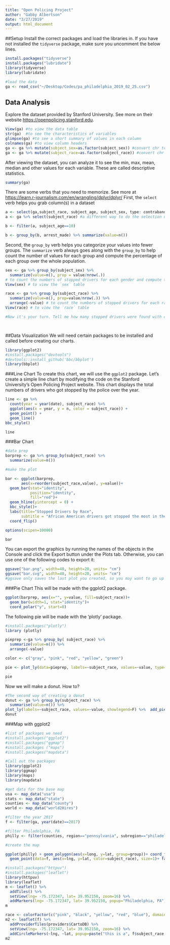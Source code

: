 ```yaml
---
title: "Open Policing Project"
author: "Gabby Albertson"
date: "3/27/2019"
output: html_document
---
```

##Setup 
Install the correct packages and load the libraries in.
If you have not installed the `tidyverse` package, make sure you uncomment the below lines.

```r
install.packages("tidyverse") 
install.packages("lubridate")
library(tidyverse)
library(lubridate)

#load the data
ga <- read_csv("~/Desktop/Codes/pa_philadelphia_2019_02_25.csv")
```

## Data Analysis
Explore the dataset provided by Stanford University. See more on their website
 <https://openpolicing.stanford.edu>.
 
```r
View(ga) #to view the data table
str(ga)  #to see the characteristics of variables
glimpse(ga) #to see a short summary of values in each column
colnames(ga) #to view column headers
ga <- ga %>% mutate(subject_sex=as.factor(subject_sex)) #convert chr to factor levels for the variable `subject_sex`
ga <- ga %>% mutate(subject_race=as.factor(subject_race)) #convert chr to factor levels for the variable `subject_race`
```
After viewing the dataset, you can analyze it to see the min, max, mean, median and other values for each variable. These are called descriptive statistics.

```r
summary(ga)
```

There are some verbs that you need to memorize. See more at <https://learn.r-journalism.com/en/wrangling/dplyr/dplyr/>
First, the `select` verb helps you grab column(s) in a dataset

```r
a <- select(ga,subject_race, subject_age, subject_sex, type: contraband_found, arrest_made) #to select the subject_race columns and assign it to object a.
a <- ga %>% select(subject_race) #a different way to do the selection using %>% 

b <- filter(a, subject_age==10)

b <- group_by(b, arrest_made) %>% summarize(value=n())

```

Second, the `group_by` verb helps you categorize your values into fewer groups. The `summarize` verb always goes along with the `group_by` to help count the number of values for each group and compute the percentage of each group over the whole population.

```r
sex <- ga %>% group_by(subject_sex) %>% 
  summarize(value=n(), prop = value/nrow(.))
# to count the numbers of stopped drivers for each gender and compute the percentage of column and assign it to a table called `sex`
View(sex) # to view the `sex` table

race <- ga %>% group_by(subject_race) %>% 
  summarize(value=n(), prop=value/nrow(.)) %>% 
  arrange(-value) # to count the numbers of stopped drivers for each race and compute the percentage of column and assign it to a table called `race`. Also, arrange the value in the descending order
View(race) # to view the `race` table

#Now it's your turn. Tell me how many stopped drivers were found with contraband? Or how many searches ended successfully? Write your code in the next line, without the hashtag.




```

##Data Visualization
We will need certain packages to be installed and called before creating our charts.

```r
library(ggplot2)
#install.packages("devtools")
#devtools::install_github('bbc/bbplot')
library(bbplot)

```

###Line Chart
To create this chart, we will use the `ggplot2` package.
Let's create a simple line chart by modifying the code on the Stanford University's Open Policing Project website. This chart displays the total numbers of drivers who got stopped by the police over the year.

```r
line <- ga %>% 
  count(year = year(date), subject_race) %>% 
  ggplot(aes(x = year, y = n, color = subject_race)) +
  geom_point() +
  geom_line()
bbc_style()

line
```


###Bar Chart
```r
#data prep
barprep <- ga %>% group_by(subject_race) %>% 
  summarize(value=n())

#make the plot

bar <- ggplot(barprep,
       aes(x=reorder(subject_race,value), y=value))+
  geom_bar(stat="identity", 
           position="identity", 
           fill="red")+
  geom_hline(yintercept = 0) +
  bbc_style()+
  labs(title="Stopped Drivers by Race",
       subtitle = "African American drivers got stopped the most in the city of Philadelphia,Pensylvania")+
  coord_flip()

options(scipen=10000)

bar
```


You can export the graphics by running the names of the objects in the Console and click the Export button under the Plots tab. Otherwise, you can use one of the following codes to export it:
```r
ggsave("bar.png", width=40, height=20, units= "cm")
ggsave("bar.svg", width=40, height=20, units= "cm") 
#ggsave only saves the last plot you created, so you may want to go up to the line chart and write ggsave("line.png")
```
###Pie Chart
This will be made with the ggplot2 package.

```r
ggplot(barprep, aes(x="", y=value, fill=subject_race))+
  geom_bar(width=1, stat="identity")+
  coord_polar("y", start=0)
```


The following pie will be made with the 'plotly' package.

```r
#install.packages("plotly")
library (plotly)

pieprep <-ga %>% group_by( subject_race) %>%
  summarize(value=n()) %>%
  arrange(-value)

color <- c("gray", "pink", "red", "yellow", "green")

pie <- plot_ly(data=pieprep, labels=~subject_race, values=~value, type="pie", textposition="inside",insidetextfont=list(color="white"), hoverinfo="text", text=~paste(subject_race), marker=list(colors=color, line=list(color="white", width=1)), showlegend=F) %>% layout(title="Stopped Driver by Race")

pie
```





Now we will make a donut. How to?

```r
#The second way of creating a donut
donut <- ga %>% group_by(subject_race) %>% 
  summarise(value=n()) %>%
plot_ly(labels=~subject_race, values=~value, showlegend=F) %>%  add_pie(hole=.5) %>% layout(title="Stopped Drivers by Race")
donut
```




###Map with ggplot2
```r
#list of packages we need
#install.packages("ggplot2")
#install.packages("ggmap")
#install.packages ("maps")
#install.packages("mapdata")

#Call out the packages
library(ggplot2)
library(ggmap)
library(maps)
library(mapdata)

#get data for the base map
usa <- map_data("usa")
stats <- map_data("state")
counties <- map_data("county")
world <- map_data("world2Hires")

#filter the year 2017
f <- filter(ga, year(date)==2017)

#filter Philadelphia, PA
philly <- filter(counties, region=="pennsylvania", subregion=="philadelphia")

#create the map

ggplot(philly) + geom_polygon(aes(x=long, y=lat, group=group))+ coord_fixed(1.3)+
  geom_point(data=f, aes(x=lng, y=lat, color=subject_race), size=1)+ facet_wrap(~subject_race)
```

```r
#install.packages("httpuv")
#install.packages("leaflet")
library(httpuv)
library(leaflet)
m <- leaflet() %>%
  addTiles() %>%
  setView(lng= -75.172347, lat= 39.952150, zoom=16) %>%
  addMarkers(lng= -75.172347, lat= 39.952150, popup="Philadelphia, PA")
m
```

```r
race <- colorFactor(c("pink", "black", "yellow", "red", "blue"), domain=c("white", "black", "asian/pacific islander", "hispanic", "other/unknown"), ordered=TRUE)
m2 <- leaflet(f) %>%
  addProviderTiles(providers$CartoDB) %>%
  setView(lng= -75.172347, lat= 39.952150, zoom=16) %>%
  addCircleMarkers(~lng, ~lat, popup=paste("this is a", f$subject_race, "and", f$subject_sex, "driver."), weight= 3, radius=4, color=~race(subject_race), stroke=F, fillOpacity=.5)
m2
```

